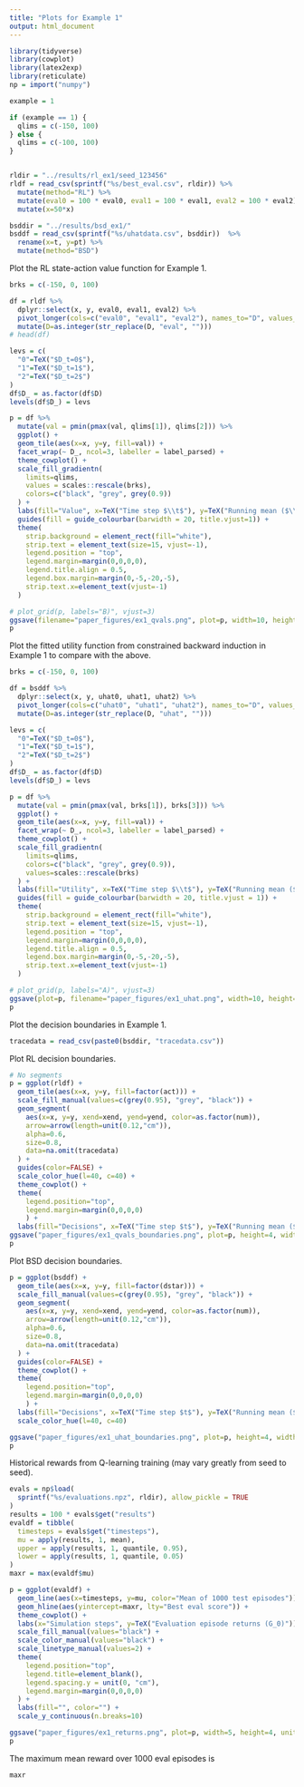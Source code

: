 ```yaml
---
title: "Plots for Example 1"
output: html_document
---
```


```r
library(tidyverse)
library(cowplot)
library(latex2exp)
library(reticulate)
np = import("numpy")

example = 1

if (example == 1) {
  qlims = c(-150, 100)
} else {
  qlims = c(-100, 100)
}


rldir = "../results/rl_ex1/seed_123456"
rldf = read_csv(sprintf("%s/best_eval.csv", rldir)) %>% 
  mutate(method="RL") %>% 
  mutate(eval0 = 100 * eval0, eval1 = 100 * eval1, eval2 = 100 * eval2) %>% 
  mutate(x=50*x)

bsddir = "../results/bsd_ex1/"
bsddf = read_csv(sprintf("%s/uhatdata.csv", bsddir))  %>% 
  rename(x=t, y=pt) %>% 
  mutate(method="BSD")
```

Plot the RL state-action value function for Example 1.

```r
brks = c(-150, 0, 100)

df = rldf %>% 
  dplyr::select(x, y, eval0, eval1, eval2) %>%
  pivot_longer(cols=c("eval0", "eval1", "eval2"), names_to="D", values_to="val") %>%
  mutate(D=as.integer(str_replace(D, "eval", "")))
# head(df)

levs = c(
  "0"=TeX("$D_t=0$"),
  "1"=TeX("$D_t=1$"),
  "2"=TeX("$D_t=2$")
)
df$D_ = as.factor(df$D)
levels(df$D_) = levs

p = df %>% 
  mutate(val = pmin(pmax(val, qlims[1]), qlims[2])) %>% 
  ggplot() +
  geom_tile(aes(x=x, y=y, fill=val)) +
  facet_wrap(~ D_, ncol=3, labeller = label_parsed) +
  theme_cowplot() +
  scale_fill_gradientn(
    limits=qlims,
    values = scales::rescale(brks),
    colors=c("black", "grey", grey(0.9))
  ) +
  labs(fill="Value", x=TeX("Time step $\\t$"), y=TeX("Running mean ($\\p_t$)")) +
  guides(fill = guide_colourbar(barwidth = 20, title.vjust=1)) +
  theme(
    strip.background = element_rect(fill="white"),
    strip.text = element_text(size=15, vjust=-1),
    legend.position = "top",
    legend.margin=margin(0,0,0,0),
    legend.title.align = 0.5,
    legend.box.margin=margin(0,-5,-20,-5),
    strip.text.x=element_text(vjust=-1)
  )

# plot_grid(p, labels="B)", vjust=3)
ggsave(filename="paper_figures/ex1_qvals.png", plot=p, width=10, height=4.5, units="in")
p
```

Plot the fitted utility function from constrained backward induction in Example 1 to compare with the above.

```r
brks = c(-150, 0, 100)

df = bsddf %>% 
  dplyr::select(x, y, uhat0, uhat1, uhat2) %>%
  pivot_longer(cols=c("uhat0", "uhat1", "uhat2"), names_to="D", values_to="val") %>%
  mutate(D=as.integer(str_replace(D, "uhat", "")))

levs = c(
  "0"=TeX("$D_t=0$"),
  "1"=TeX("$D_t=1$"),
  "2"=TeX("$D_t=2$")
)
df$D_ = as.factor(df$D)
levels(df$D_) = levs

p = df %>% 
  mutate(val = pmin(pmax(val, brks[1]), brks[3])) %>% 
  ggplot() +
  geom_tile(aes(x=x, y=y, fill=val)) +
  facet_wrap(~ D_, ncol=3, labeller = label_parsed) +
  theme_cowplot() +
  scale_fill_gradientn(
    limits=qlims,
    colors=c("black", "grey", grey(0.9)),
    values=scales::rescale(brks)
  ) +
  labs(fill="Utility", x=TeX("Time step $\\t$"), y=TeX("Running mean ($\\p_t$)")) +
  guides(fill = guide_colourbar(barwidth = 20, title.vjust = 1)) +
  theme(
    strip.background = element_rect(fill="white"),
    strip.text = element_text(size=15, vjust=-1),
    legend.position = "top",
    legend.margin=margin(0,0,0,0),
    legend.title.align = 0.5,
    legend.box.margin=margin(0,-5,-20,-5),
    strip.text.x=element_text(vjust=-1)
  )

# plot_grid(p, labels="A)", vjust=3)
ggsave(plot=p, filename="paper_figures/ex1_uhat.png", width=10, height=4.5, units="in")
p
```


Plot the decision boundaries in Example 1.

```r
tracedata = read_csv(paste0(bsddir, "tracedata.csv"))
```

Plot RL decision boundaries.

```r
# No segments
p = ggplot(rldf) +
  geom_tile(aes(x=x, y=y, fill=factor(act))) + 
  scale_fill_manual(values=c(grey(0.95), "grey", "black")) +
  geom_segment(
    aes(x=x, y=y, xend=xend, yend=yend, color=as.factor(num)),
    arrow=arrow(length=unit(0.12,"cm")),
    alpha=0.6,
    size=0.8,
    data=na.omit(tracedata)
  ) +
  guides(color=FALSE) +
  scale_color_hue(l=40, c=40) +
  theme_cowplot() +
  theme(
    legend.position="top",
    legend.margin=margin(0,0,0,0)
    ) +
  labs(fill="Decisions", x=TeX("Time step $t$"), y=TeX("Running mean ($p_t$)"))
ggsave("paper_figures/ex1_qvals_boundaries.png", plot=p, height=4, width=5, units="in")
p
```


Plot BSD decision boundaries.

```r
p = ggplot(bsddf) +
  geom_tile(aes(x=x, y=y, fill=factor(dstar))) + 
  scale_fill_manual(values=c(grey(0.95), "grey", "black")) +
  geom_segment(
    aes(x=x, y=y, xend=xend, yend=yend, color=as.factor(num)),
    arrow=arrow(length=unit(0.12,"cm")),
    alpha=0.6,
    size=0.8,
    data=na.omit(tracedata)
  ) +
  guides(color=FALSE) +
  theme_cowplot() +
  theme(
    legend.position="top",
    legend.margin=margin(0,0,0,0)
    ) +
  labs(fill="Decisions", x=TeX("Time step $t$"), y=TeX("Running mean ($p_t$)")) +
  scale_color_hue(l=40, c=40)

ggsave("paper_figures/ex1_uhat_boundaries.png", plot=p, height=4, width=5, units="in")
p
```

Historical rewards from Q-learning training (may vary greatly from seed to seed).

```r
evals = np$load(
  sprintf("%s/evaluations.npz", rldir), allow_pickle = TRUE
)
results = 100 * evals$get("results")
evaldf = tibble(
  timesteps = evals$get("timesteps"),
  mu = apply(results, 1, mean),
  upper = apply(results, 1, quantile, 0.95),
  lower = apply(results, 1, quantile, 0.05)
)
maxr = max(evaldf$mu)

p = ggplot(evaldf) +
  geom_line(aes(x=timesteps, y=mu, color="Mean of 1000 test episodes")) +
  geom_hline(aes(yintercept=maxr, lty="Best eval score")) +
  theme_cowplot() +
  labs(x="Simulation steps", y=TeX("Evaluation episode returns (G_0)")) + 
  scale_fill_manual(values="black") +
  scale_color_manual(values="black") + 
  scale_linetype_manual(values=2) + 
  theme(
    legend.position="top",
    legend.title=element_blank(),
    legend.spacing.y = unit(0, "cm"),
    legend.margin=margin(0,0,0,0)
  ) +
  labs(fill="", color="") + 
  scale_y_continuous(n.breaks=10)

ggsave("paper_figures/ex1_returns.png", plot=p, width=5, height=4, units="in")
p
```

The maximum mean reward over 1000 eval episodes is

```r
maxr
```
